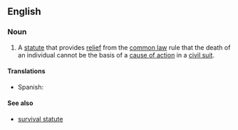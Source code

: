 ==English==

===Noun===
{{en-noun|head=[[wrongful]] [[death]] [[statute]]}}

# {{context|legal}} A [[statute]] that provides [[relief]] from the [[common law]] rule that the death of an individual cannot be the basis of a [[cause of action]] in a [[civil suit]].

====Translations====
{{trans-top|statute}}
*Spanish: {{t-|es|estatuto de la muerte por negligencia de otro|m}}
{{trans-mid}}
{{trans-bottom}}

====See also====
* [[survival statute]]